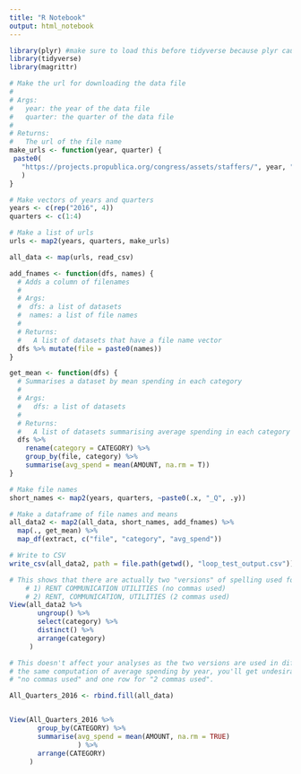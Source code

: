 ```yaml
---
title: "R Notebook"
output: html_notebook
---
```


```r
library(plyr) #make sure to load this before tidyverse because plyr causes issues if it's loaded after dplyr
library(tidyverse)
library(magrittr)
```

```r
# Make the url for downloading the data file 
# 
# Args: 
#   year: the year of the data file 
#   quarter: the quarter of the data file 
# 
# Returns: 
#   The url of the file name 
make_urls <- function(year, quarter) {
 paste0(
   "https://projects.propublica.org/congress/assets/staffers/", year, "Q", quarter,  "-house-disburse-detail.csv"
   )
}

# Make vectors of years and quarters
years <- c(rep("2016", 4))
quarters <- c(1:4)

# Make a list of urls
urls <- map2(years, quarters, make_urls)
```

```r
all_data <- map(urls, read_csv)
```

```r
add_fnames <- function(dfs, names) {
  # Adds a column of filenames 
  # 
  # Args: 
  #  dfs: a list of datasets 
  #  names: a list of file names 
  # 
  # Returns: 
  #   A list of datasets that have a file name vector
  dfs %>% mutate(file = paste0(names))
}
```

```r
get_mean <- function(dfs) {
  # Summarises a dataset by mean spending in each category 
  # 
  # Args: 
  #   dfs: a list of datasets 
  # 
  # Returns: 
  #   A list of datasets summarising average spending in each category
  dfs %>% 
    rename(category = CATEGORY) %>%
    group_by(file, category) %>% 
    summarise(avg_spend = mean(AMOUNT, na.rm = T))
}
```

```r
# Make file names 
short_names <- map2(years, quarters, ~paste0(.x, "_Q", .y))

# Make a dataframe of file names and means
all_data2 <- map2(all_data, short_names, add_fnames) %>% 
  map(., get_mean) %>% 
  map_df(extract, c("file", "category", "avg_spend"))
```

```r
# Write to CSV 
write_csv(all_data2, path = file.path(getwd(), "loop_test_output.csv"))
```

```r

# This shows that there are actually two "versions" of spelling used for "Rent, Communication, Utilities":
    # 1) RENT COMMUNICATION UTILITIES (no commas used)
    # 2) RENT, COMMUNICATION, UTILITIES (2 commas used)
View(all_data2 %>% 
       ungroup() %>% 
       select(category) %>% 
       distinct() %>% 
       arrange(category)
     )

# This doesn't affect your analyses as the two versions are used in different quarters, but if you were to do
# the same computation of average spending by year, you'll get undesirable results, as you'll have one row for
# "no commas used" and one row for "2 commas used".

All_Quarters_2016 <- rbind.fill(all_data)


View(All_Quarters_2016 %>%
       group_by(CATEGORY) %>% 
       summarise(avg_spend = mean(AMOUNT, na.rm = TRUE)
                 ) %>% 
       arrange(CATEGORY)
     )
```
